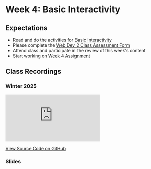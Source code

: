 # Week 4: Basic Interactivity

## Expectations

- Read and do the activities for [Basic Interactivity](/week-4/basic-interactivity)
- Please complete the [Web Dev 2 Class Assessment Form](https://forms.office.com/r/1gVxNRWTPs)
- Attend class and participate in the review of this week's content
- Start working on [Week 4 Assignment](/week-4/assignment)

## Class Recordings

### Winter 2025

<iframe
  style={{ width: "100%", aspectRatio: "16/9" }}
  src="https://www.youtube.com/embed/IaBA9qzJV9w?si=EeRQ7TBK8IvSA0-5"
  title="YouTube video player"
  frameBorder="0"
  allow="accelerometer; autoplay; clipboard-write; encrypted-media; gyroscope; picture-in-picture; web-share"
  allowFullScreen="allowFullScreen"
></iframe>

[View Source Code on GitHub](https://github.com/warsylewicz/webdev2-demos/tree/25c8456e1e536ea50d5c5b1fc53ec0da4925c68e/app/week-4)

### Slides



<Slideshow file="/week-4/slides" />
